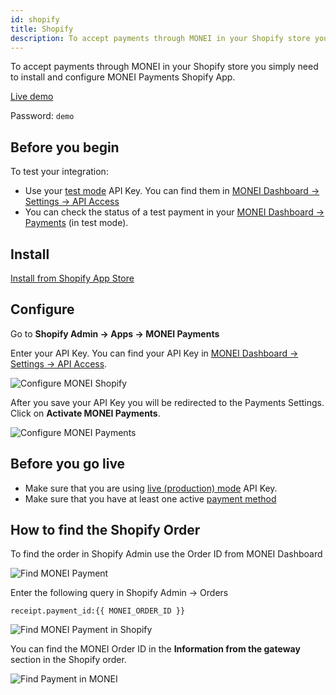 ```yaml
---
id: shopify
title: Shopify
description: To accept payments through MONEI in your Shopify store you simply need to install and configure MONEI Payments Shopify App.
---
```


To accept payments through MONEI in your Shopify store you simply need to install and configure MONEI Payments Shopify App.

<p>
  <a href="https://monei-demo.myshopify.com/" target="_blank" className="button button--primary">
    Live demo
  </a>
</p>

Password: `demo`

## Before you begin

To test your integration:

- Use your [test mode](testing.md) API Key. You can find them in [MONEI Dashboard → Settings → API Access](https://dashboard.monei.com/settings/api)
- You can check the status of a test payment in your [MONEI Dashboard → Payments](https://dashboard.monei.com/payments) (in test mode).

## Install

<p>
  <a
    href="https://apps.shopify.com/monei-payments"
    target="_blank"
    className="button button--primary"
  >
    Install from Shopify App Store
  </a>
</p>

## Configure

Go to **Shopify Admin → Apps → MONEI Payments**

Enter your API Key. You can find your API Key in [MONEI Dashboard → Settings → API Access](https://dashboard.monei.com/settings/api).

![Configure MONEI Shopify](/img/configure-shopify-1.png)

After you save your API Key you will be redirected to the Payments Settings. Click on **Activate MONEI Payments**.

![Configure MONEI Payments](/img/configure-shopify-2.png)

## Before you go live

- Make sure that you are using [live (production) mode](testing.md) API Key.
- Make sure that you have at least one active [payment method](https://dashboard.monei.com/settings/payment-methods)

## How to find the Shopify Order

To find the order in Shopify Admin use the Order ID from MONEI Dashboard

![Find MONEI Payment](/img/configure-shopify-4.png)

Enter the following query in Shopify Admin -> Orders

`receipt.payment_id:{{ MONEI_ORDER_ID }}`

![Find MONEI Payment in Shopify](/img/configure-shopify-3.png)

You can find the MONEI Order ID in the **Information from the gateway** section in the Shopify order.

![Find Payment in MONEI](/img/configure-shopify-5.png)
